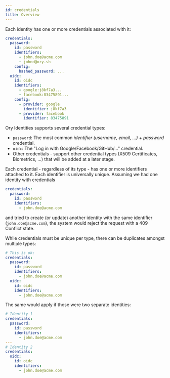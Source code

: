 ```yaml
---
id: credentials
title: Overview
---
```


Each identity has one or more credentials associated with it:

```yaml
credentials:
  password:
    id: password
    identifiers:
      - john.doe@acme.com
      - johnd@ory.sh
    config:
      hashed_password: ...
  oidc:
    id: oidc
    identifiers:
      - google:j8kf7a3...
      - facebook:83475891...
    config:
      - provider: google
        identifier: j8kf7a3
      - provider: facebook
        identifier: 83475891
```

Ory Identities supports several credential types:

- `password`: The most common _identifier (username, email, ...) + password_ credential.
- `oidc`: The "Log in with Google/Facebook/GitHub/..." credential.
- Other credentials - support other credential types (X509 Certificates, Biometrics, ...) that will be added at a later stage.

Each credential - regardless of its type - has one or more identifiers attached to it. Each identifier is universally unique.
Assuming we had one identity with credentials

```yaml
credentials:
  password:
    id: password
    identifiers:
      - john.doe@acme.com
```

and tried to create (or update) another identity with the same identifier (`john.doe@acme.com`), the system would reject the
request with a 409 Conflict state.

While credentials must be unique per type, there can be duplicates amongst multiple types:

```yaml
# This is ok:
credentials:
  password:
    id: password
    identifiers:
      - john.doe@acme.com
  oidc:
    id: oidc
    identifiers:
      - john.doe@acme.com
```

The same would apply if those were two separate identities:

```yaml
# Identity 1
credentials:
  password:
    id: password
    identifiers:
      - john.doe@acme.com
---
# Identity 2
credentials:
  oidc:
    id: oidc
    identifiers:
      - john.doe@acme.com
```
